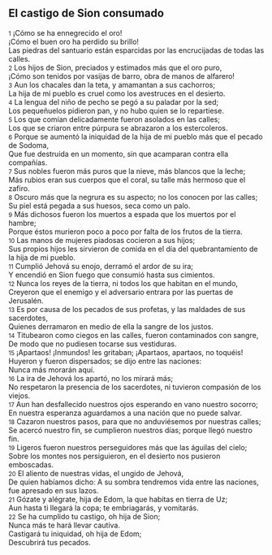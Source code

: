 == El castigo de Sion consumado ==

{{anchor|1}} <small>1</small> ¡Cómo se ha ennegrecido el oro!<br>
¡Cómo el buen oro ha perdido su brillo!<br>
Las piedras del santuario están esparcidas por las encrucijadas de todas las calles.<br>
{{anchor|2}} <small>2</small> Los hijos de Sion, preciados y estimados más que el oro puro,<br>
¡Cómo son tenidos por vasijas de barro, obra de manos de alfarero!<br>
{{anchor|3}} <small>3</small> Aun los chacales dan la teta, y amamantan a sus cachorros;<br>
La hija de mi pueblo es cruel como los avestruces en el desierto.<br>
{{anchor|4}} <small>4</small> La lengua del niño de pecho se pegó a su paladar por la sed;<br>
Los pequeñuelos pidieron pan, y no hubo quien se lo repartiese.<br>
{{anchor|5}} <small>5</small> Los que comían delicadamente fueron asolados en las calles;<br>
Los que se criaron entre púrpura se abrazaron a los estercoleros.<br>
{{anchor|6}} <small>6</small> Porque se aumentó la iniquidad de la hija de mi pueblo más que el pecado de Sodoma,<br>
Que fue destruida en un momento, sin que acamparan contra ella compañías.<br>
{{anchor|7}} <small>7</small> Sus nobles fueron más puros que la nieve, más blancos que la leche;<br>
Más rubios eran sus cuerpos que el coral, su talle más hermoso que el zafiro.<br>
{{anchor|8}} <small>8</small> Oscuro más que la negrura es su aspecto; no los conocen por las calles;<br>
Su piel está pegada a sus huesos, seca como un palo.<br>
{{anchor|9}} <small>9</small> Más dichosos fueron los muertos a espada que los muertos por el hambre;<br>
Porque éstos murieron poco a poco por falta de los frutos de la tierra.<br>
{{anchor|10}} <small>10</small> Las manos de mujeres piadosas cocieron a sus hijos;<br>
Sus propios hijos les sirvieron de comida en el día del quebrantamiento de la hija de mi pueblo.<br>
{{anchor|11}} <small>11</small> Cumplió Jehová su enojo, derramó el ardor de su ira;<br>
Y encendió en Sion fuego que consumió hasta sus cimientos.<br>
{{anchor|12}} <small>12</small> Nunca los reyes de la tierra, ni todos los que habitan en el mundo,<br>
Creyeron que el enemigo y el adversario entrara por las puertas de Jerusalén.<br>
{{anchor|13}} <small>13</small> Es por causa de los pecados de sus profetas, y las maldades de sus sacerdotes,<br>
Quienes derramaron en medio de ella la sangre de los justos.<br>
{{anchor|14}} <small>14</small> Titubearon como ciegos en las calles, fueron contaminados con sangre,<br>
De modo que no pudiesen tocarse sus vestiduras.<br>
{{anchor|15}} <small>15</small> ¡Apartaos! ¡Inmundos! les gritaban; ¡Apartaos, apartaos, no toquéis!<br>
Huyeron y fueron dispersados; se dijo entre las naciones:<br>
Nunca más morarán aquí.<br>
{{anchor|16}} <small>16</small> La ira de Jehová los apartó, no los mirará más;<br>
No respetaron la presencia de los sacerdotes, ni tuvieron compasión de los viejos.<br>
{{anchor|17}} <small>17</small> Aun han desfallecido nuestros ojos esperando en vano nuestro socorro;<br>
En nuestra esperanza aguardamos a una nación que no puede salvar.<br>
{{anchor|18}} <small>18</small> Cazaron nuestros pasos, para que no anduviésemos por nuestras calles;<br>
Se acercó nuestro fin, se cumplieron nuestros días; porque llegó nuestro fin.<br>
{{anchor|19}} <small>19</small> Ligeros fueron nuestros perseguidores más que las águilas del cielo;<br>
Sobre los montes nos persiguieron, en el desierto nos pusieron emboscadas.<br>
{{anchor|20}} <small>20</small> El aliento de nuestras vidas, el ungido de Jehová,<br>
De quien habíamos dicho: A su sombra tendremos vida entre las naciones, fue apresado en sus lazos.<br>
{{anchor|21}} <small>21</small> Gózate y alégrate, hija de Edom, la que habitas en tierra de Uz;<br>
Aun hasta ti llegará la copa; te embriagarás, y vomitarás.<br>
{{anchor|22}} <small>22</small> Se ha cumplido tu castigo, oh hija de Sion;<br>
Nunca más te hará llevar cautiva.<br>
Castigará tu iniquidad, oh hija de Edom;<br>
Descubrirá tus pecados.<br>
